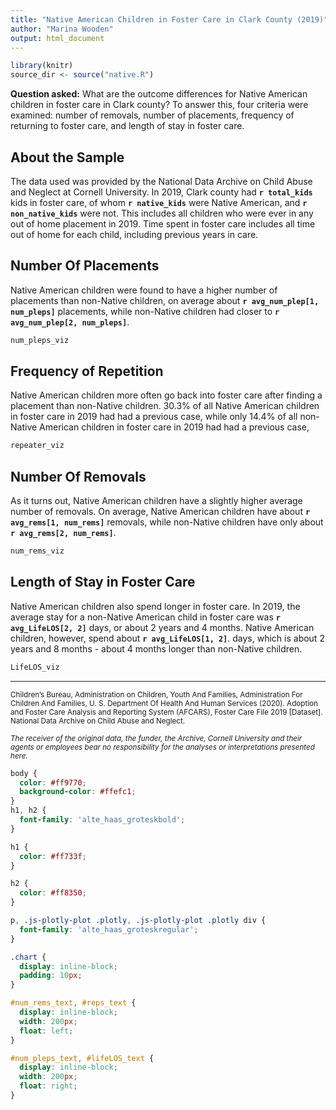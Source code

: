 ```yaml
---
title: "Native American Children in Foster Care in Clark County (2019)"
author: "Marina Wooden"
output: html_document
---
```


<link rel="stylesheet" type="text/css" href="fonts/stylesheet.css">
<meta name="viewport" content="width=device-width, initial-scale=1.0">

```r
library(knitr)
source_dir <- source("native.R")
```

**Question asked:** What are the outcome differences for Native American children in foster care in Clark county?  To answer this, four criteria were examined: number of removals, number of placements, frequency of returning to foster care, and length of stay in foster care.

## About the Sample

The data used was provided by the National Data Archive on Child Abuse and Neglect at Cornell University.  In 2019, Clark county had **`r total_kids`** kids in foster care, of whom **`r native_kids`** were Native American, and **`r non_native_kids`** were not.  This includes all children who were ever in any out of home placement in 2019.  Time spent in foster care includes all time out of home for each child, including previous years in care.

## Number Of Placements
<p id="num_pleps_text">
Native American children were found to have a higher number of placements than non-Native children, on average about **`r avg_num_plep[1, num_pleps]`** placements, while non-Native children had closer to **`r avg_num_plep[2, num_pleps]`**.
</p>

<div class="chart">
```r
num_pleps_viz
```
</div>

## Frequency of Repetition

<p id="reps_text">
Native American children more often go back into foster care after finding a placement than non-Native children.  30.3% of all Native American children in foster care in 2019 had had a previous case, while only 14.4% of all non-Native American children in foster care in 2019 had had a previous case,
</p>

<div class="chart">
```r
repeater_viz
```
</div>

## Number Of Removals

<p id="num_rems_text">
As it turns out, Native American children have a slightly higher average number of removals.  On average, Native American children have about **`r avg_rems[1, num_rems]`** removals, while non-Native children have only about **`r avg_rems[2, num_rems]`**.
</p>

<div class="chart">
```r
num_rems_viz
```
</div>

## Length of Stay in Foster Care

<p id="lifeLOS_text">
Native American children also spend longer in foster care.  In 2019, the average stay for a non-Native American child in foster care was **`r avg_LifeLOS[2, 2]`** days, or about 2 years and 4 months.  Native American children, however, spend about **`r avg_LifeLOS[1, 2]`**. days, which is about 2 years and 8 months - about 4 months longer than non-Native children.
</p>

<div class="chart">
```r
LifeLOS_viz
```
</div>

<hr>

<small>
  Children's Bureau, Administration on Children, Youth And Families, Administration For Children And Families, U. S. Department Of Health And Human Services (2020). Adoption and Foster Care Analysis and Reporting System (AFCARS), Foster Care File 2019 [Dataset]. National Data Archive on Child Abuse and Neglect.
  
  _The receiver of the original data, the funder, the Archive, Cornell University and their agents or employees bear no responsibility for the analyses or interpretations presented here._
</small>

```css
body {
  color: #ff9770;
  background-color: #ffefc1;
}
h1, h2 {
  font-family: 'alte_haas_groteskbold';
}

h1 {
  color: #ff733f;
}

h2 {
  color: #ff8350;
}

p, .js-plotly-plot .plotly, .js-plotly-plot .plotly div {
  font-family: 'alte_haas_groteskregular';
}

.chart {
  display: inline-block;
  padding: 10px;
}

#num_rems_text, #reps_text {
  display: inline-block;
  width: 200px;
  float: left;
}

#num_pleps_text, #lifeLOS_text {
  display: inline-block;
  width: 200px;
  float: right;
}
```